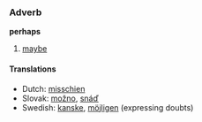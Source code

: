 ===Adverb===
'''perhaps'''

# [[maybe]]

==== Translations ====
*Dutch: [[misschien]]
*Slovak: [[možno]], [[snáď]]
*Swedish: [[kanske]], [[möjligen]] (expressing doubts)